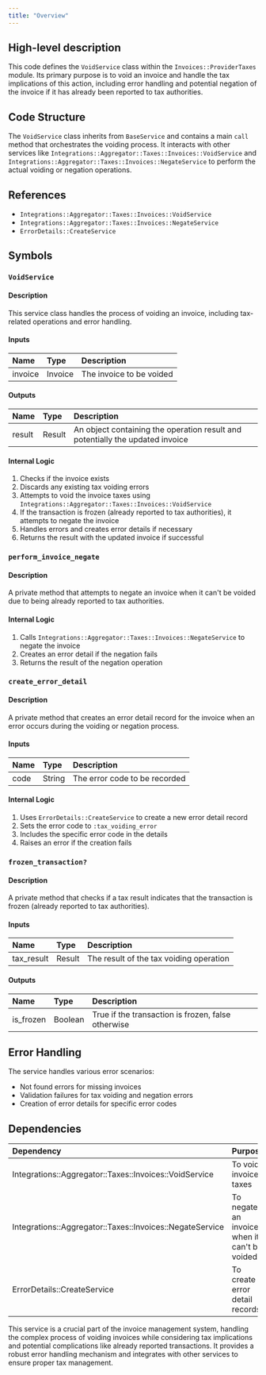 ```yaml
---
title: "Overview"
---
```


## High-level description
This code defines the `VoidService` class within the `Invoices::ProviderTaxes` module. Its primary purpose is to void an invoice and handle the tax implications of this action, including error handling and potential negation of the invoice if it has already been reported to tax authorities.

## Code Structure
The `VoidService` class inherits from `BaseService` and contains a main `call` method that orchestrates the voiding process. It interacts with other services like `Integrations::Aggregator::Taxes::Invoices::VoidService` and `Integrations::Aggregator::Taxes::Invoices::NegateService` to perform the actual voiding or negation operations.

## References
- `Integrations::Aggregator::Taxes::Invoices::VoidService`
- `Integrations::Aggregator::Taxes::Invoices::NegateService`
- `ErrorDetails::CreateService`

## Symbols

### `VoidService`
#### Description
This service class handles the process of voiding an invoice, including tax-related operations and error handling.

#### Inputs
| Name | Type | Description |
|:-----|:-----|:------------|
| invoice | Invoice | The invoice to be voided |

#### Outputs
| Name | Type | Description |
|:-----|:-----|:------------|
| result | Result | An object containing the operation result and potentially the updated invoice |

#### Internal Logic
1. Checks if the invoice exists
2. Discards any existing tax voiding errors
3. Attempts to void the invoice taxes using `Integrations::Aggregator::Taxes::Invoices::VoidService`
4. If the transaction is frozen (already reported to tax authorities), it attempts to negate the invoice
5. Handles errors and creates error details if necessary
6. Returns the result with the updated invoice if successful

### `perform_invoice_negate`
#### Description
A private method that attempts to negate an invoice when it can't be voided due to being already reported to tax authorities.

#### Internal Logic
1. Calls `Integrations::Aggregator::Taxes::Invoices::NegateService` to negate the invoice
2. Creates an error detail if the negation fails
3. Returns the result of the negation operation

### `create_error_detail`
#### Description
A private method that creates an error detail record for the invoice when an error occurs during the voiding or negation process.

#### Inputs
| Name | Type | Description |
|:-----|:-----|:------------|
| code | String | The error code to be recorded |

#### Internal Logic
1. Uses `ErrorDetails::CreateService` to create a new error detail record
2. Sets the error code to `:tax_voiding_error`
3. Includes the specific error code in the details
4. Raises an error if the creation fails

### `frozen_transaction?`
#### Description
A private method that checks if a tax result indicates that the transaction is frozen (already reported to tax authorities).

#### Inputs
| Name | Type | Description |
|:-----|:-----|:------------|
| tax_result | Result | The result of the tax voiding operation |

#### Outputs
| Name | Type | Description |
|:-----|:-----|:------------|
| is_frozen | Boolean | True if the transaction is frozen, false otherwise |

## Error Handling
The service handles various error scenarios:
- Not found errors for missing invoices
- Validation failures for tax voiding and negation errors
- Creation of error details for specific error codes

## Dependencies
| Dependency | Purpose |
|:-----------|:--------|
| Integrations::Aggregator::Taxes::Invoices::VoidService | To void invoice taxes |
| Integrations::Aggregator::Taxes::Invoices::NegateService | To negate an invoice when it can't be voided |
| ErrorDetails::CreateService | To create error detail records |

This service is a crucial part of the invoice management system, handling the complex process of voiding invoices while considering tax implications and potential complications like already reported transactions. It provides a robust error handling mechanism and integrates with other services to ensure proper tax management.